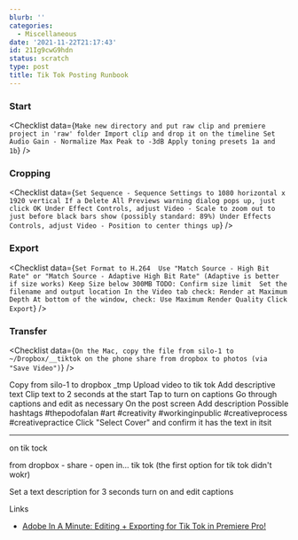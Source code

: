 ```yaml
---
blurb: ''
categories:
  - Miscellaneous
date: '2021-11-22T21:17:43'
id: 21Ig9cwG9hdn
status: scratch
type: post
title: Tik Tok Posting Runbook
---
```



### Start

<Checklist data={`
Make new directory and put raw clip and premiere project in 'raw' folder
Import clip and drop it on the timeline
Set Audio Gain - Normalize Max Peak to -3dB
Apply toning presets 1a and 1b
`} />

### Cropping

<Checklist data={`
Set Sequence - Sequence Settings to 1080 horizontal x 1920 vertical
If a Delete All Previews warning dialog pops up, just click OK
Under Effect Controls, adjust Video - Scale to zoom out to just before black bars show (possibly standard: 89%)
Under Effects Controls, adjust Video - Position to center things up
`} />

### Export 

<Checklist data={`
Set Format to H.264 
Use "Match Source - High Bit Rate" or "Match Source - Adaptive High Bit Rate" (Adaptive is better if size works)
Keep Size below 300MB
TODO: Confirm size limit 
Set the filename and output location
In the Video tab check: Render at Maximum Depth
At bottom of the window, check: Use Maximum Render Quality
Click Export
`} />

### Transfer

<Checklist data={`
On the Mac, copy the file from silo-1 to ~/Dropbox/__tiktok
on the phone share from dropbox to photos (via "Save Video")
`} />




Copy from silo-1 to dropbox _tmp
Upload video to tik tok
Add descriptive text
Clip text to 2 seconds at the start
Tap to turn on captions
Go through captions and edit as necessary
On the post screen
Add description
Possible hashtags #thepodofalan #art #creativity #workinginpublic #creativeprocess #creativepractice
Click "Select Cover" and confirm it has the text in itsit

---


on tik tock 

from dropbox - share - open in... tik tok (the first option for tik tok didn't wokr)

Set a text description for 3 seconds
turn on and edit captions


Links

- [Adobe In A Minute: Editing + Exporting for Tik Tok in Premiere Pro!](https://www.youtube.com/watch?v=xCu7T8RguqQ)
